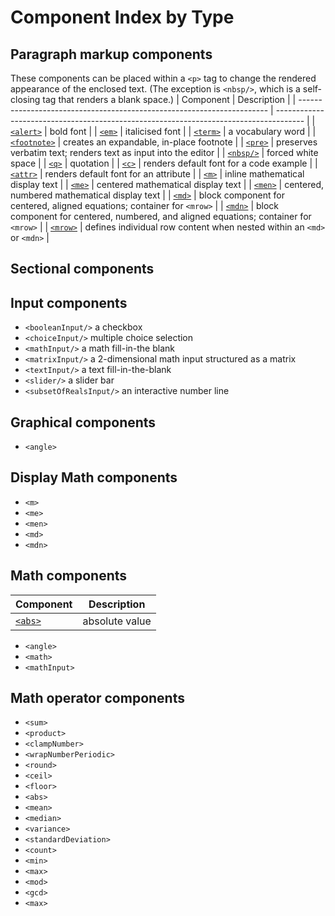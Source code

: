 # Component Index by Type

## Paragraph markup components
These components can be placed within a `<p>` tag to change the rendered appearance of the enclosed text. (The exception is `<nbsp/>`, which is a self-closing tag that renders a blank space.)
| Component                                                              | Description                                                                           |
| ---------------------------------------------------------------------- | ------------------------------------------------------------------------------------- |
| [`<alert>`](alert.mdx)                                                 | bold font                                                                             |
| [`<em>`](em.mdx)                                                       | italicised font                                                                       |
| [`<term>`](term.mdx)                                                   | a vocabulary word                                                                     |
| [`<footnote>`](footnote.mdx)                                           | creates an expandable, in-place footnote                                              |
| [`<pre>`](pre.mdx)                                                     | preserves verbatim text; renders text as input into the editor                        |
| [`<nbsp/>`](nbsp.mdx)                                                  | forced white space                                                                    |
| [`<q>`](q.mdx)                                                         | quotation                                                                             |
| [`<c>`](https://www.doenet.org/portfolioviewer/_AtGGf77DIkIt1-XUDYQSs) | renders default font for a code example                                               |
| [`<attr>`](attr.mdx)                                                   | renders default font for an attribute                                                 |
| [`<m>`](m.mdx)                                                         | inline mathematical display text                                                      |
| [`<me>`](me.mdx)                                                       | centered mathematical display text                                                    |
| [`<men>`](men.mdx)                                                     | centered, numbered mathematical display text                                          |
| [`<md>`](md.mdx)                                                       | block component for centered, aligned equations; container for `<mrow>`               |
| [`<mdn>`](mdn.mdx)                                                     | block component for centered, numbered, and aligned equations; container for `<mrow>` |
| [`<mrow>`](mrow.mdx)                                                   | defines individual row content when nested within an `<md>` or `<mdn>`                |

## Sectional components

## Input components
* `<booleanInput/>`  a checkbox
* `<choiceInput/>` multiple choice selection
* `<mathInput/>`  a math fill-in-the blank
* `<matrixInput/>` a 2-dimensional math input structured as a matrix
* `<textInput/>` a text fill-in-the-blank
* `<slider/>` a slider bar
* `<subsetOfRealsInput/>` an interactive number line

## Graphical components
* `<angle>`

## Display Math components
* `<m>`
* `<me>`
* `<men>`
* `<md>`
* `<mdn>`

## Math components
| Component          | Description    |
| ------------------ | -------------- |
| [`<abs>`](abs.mdx) | absolute value |
* `<angle>`
* `<math>`
* `<mathInput>`



## Math operator components
* `<sum>`
* `<product>`
* `<clampNumber>`
* `<wrapNumberPeriodic>`
* `<round>`
* `<ceil>`
* `<floor>`
* `<abs>`
* `<mean>`
* `<median>`
* `<variance>`
* `<standardDeviation>`
* `<count>`
* `<min>`
* `<max>`
* `<mod>`
* `<gcd>`
* `<max>`
